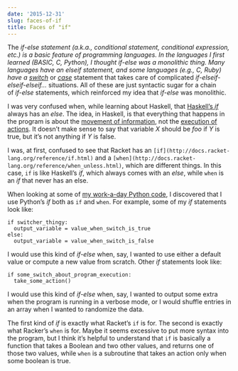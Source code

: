 ```yaml
---
date: '2015-12-31'
slug: faces-of-if
title: Faces of "if"
---
```


The _if_-_else _statement (a.k.a., conditional statement, conditional expression, etc.) is a basic feature of programming languages. In the languages I first learned (BASIC, C, Python), I thought _if-else_ was a monolithic thing. Many languages have an _elseif_ statement, and some languages (e.g., C, Ruby) have a _[switch](http://www.tutorialspoint.com/ansi_c/c_control_statements.htm)_ or _[case](http://ruby-doc.org/docs/keywords/1.9/Object.html#method-i-case)_ statement that takes care of complicated _if-elseif-elseif-elseif..._ situations. All of these are just syntactic sugar for a chain of _if-else_ statements, which reinforced my idea that _if-else_ was monolithic.

I was very confused when, while learning about Haskell, that [Haskell's _if_](https://wiki.haskell.org/Keywords#if) always has an _else_. The idea, in Haskell, is that everything that happens in the program is about the [movement of information](https://en.wikipedia.org/wiki/Functional_programming), not the [execution of actions](https://en.wikipedia.org/wiki/Imperative_programming). It doesn't make sense to say that variable _X_ should be _foo_ if _Y_ is true, but it's not anything if _Y_ is false.

I was, at first, confused to see that Racket has an `[if](http://docs.racket-lang.org/reference/if.html)` and a `[when](http://docs.racket-lang.org/reference/when_unless.html)`, which are different things. In this case, `if` is like Haskell's _if_, which always comes with an _else_, while `when` is an _if_ that never has an else.

When looking at some of [my work-a-day Python code](https://github.com/swo/slime2), I discovered that I use Python's _if_ both as `if` and `when`. For example, some of my _if_ statements look like:


    if switcher_thingy:
      output_variable = value_when_switch_is_true
    else:
      output_variable = value_when_switch_is_false


I would use this kind of _if-else_ when, say, I wanted to use either a default value or compute a new value from scratch. Other _if_ statements look like:


    if some_switch_about_program_execution:
      take_some_action()


I would use this kind of _if-else_ when, say, I wanted to output some extra when the program is running in a verbose mode, or I would shuffle entries in an array when I wanted to randomize the data.

The first kind of _if_ is exactly what Racket's `if` is for. The second is exactly what Racker's `when` is for. Maybe it seems excessive to put more syntax into the program, but I think it's helpful to understand that `if` is basically a function that takes a Boolean and two other values, and returns one of those two values, while `when` is a subroutine that takes an action only when some boolean is true.